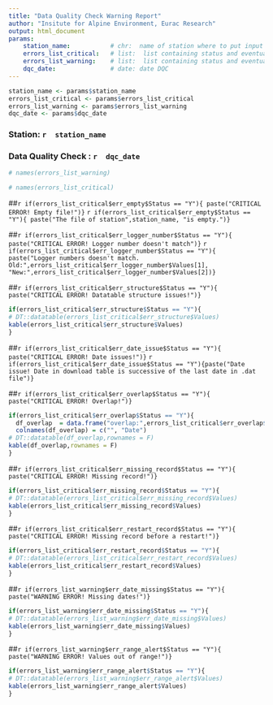 ```yaml
---
title: "Data Quality Check Warning Report"
author: "Insitute for Alpine Environment, Eurac Research"
output: html_document
params:
    station_name:           # chr:  name of station where to put input files.
    errors_list_critical:   # list:  list containing status and eventually errors information
    errors_list_warning:    # list:  list containing status and eventually errors information
    dqc_date:               # date: date DQC
---
```




```r
station_name <- params$station_name
errors_list_critical <- params$errors_list_critical
errors_list_warning <- params$errors_list_warning
dqc_date <- params$dqc_date
```

### Station: **`r  station_name`**

### Data Quality Check : **`r  dqc_date`**

```r
# names(errors_list_warning)

# names(errors_list_critical)


```

<!-- ............... CRITICAL STATUS ICINGA ............... -->

<!-- err_empty -->

##`r if(errors_list_critical$err_empty$Status == "Y"){ paste("CRITICAL ERROR! Empty file!")}`
`r if(errors_list_critical$err_empty$Status == "Y"){ paste("The file of station",station_name, "is empty.")}`

<!-- err_logger_number -->

##`r if(errors_list_critical$err_logger_number$Status == "Y"){ paste("CRITICAL ERROR! Logger number doesn't match")}`
`r if(errors_list_critical$err_logger_number$Status == "Y"){ paste("Logger numbers doesn't match. Old:",errors_list_critical$err_logger_number$Values[1], "New:",errors_list_critical$err_logger_number$Values[2])}`

<!-- err_structure -->

##`r if(errors_list_critical$err_structure$Status == "Y"){ paste("CRITICAL ERROR! Datatable structure issues!")}`
```r
if(errors_list_critical$err_structure$Status == "Y"){ 
# DT::datatable(errors_list_critical$err_structure$Values)
kable(errors_list_critical$err_structure$Values)
}
```

<!-- err_date_issue -->

##`r if(errors_list_critical$err_date_issue$Status == "Y"){ paste("CRITICAL ERROR! Date issues!")}`
`r if(errors_list_critical$err_date_issue$Status == "Y"){paste("Date issue! Date in download table is successive of the last date in .dat file")}`

<!-- err_overlap -->

##`r if(errors_list_critical$err_overlap$Status == "Y"){ paste("CRITICAL ERROR! Overlap!")}`
```r
if(errors_list_critical$err_overlap$Status == "Y"){ 
  df_overlap  = data.frame("overlap:",errors_list_critical$err_overlap$Values)
  colnames(df_overlap) = c("", "Date")
# DT::datatable(df_overlap,rownames = F)
kable(df_overlap,rownames = F)
}
```

<!-- err_missing_record -->

##`r if(errors_list_critical$err_missing_record$Status == "Y"){ paste("CRITICAL ERROR! Missing record!")}`
```r
if(errors_list_critical$err_missing_record$Status == "Y"){ 
# DT::datatable(errors_list_critical$err_missing_record$Values)
kable(errors_list_critical$err_missing_record$Values)
}
```

<!-- err_restart_record -->

##`r if(errors_list_critical$err_restart_record$Status == "Y"){ paste("CRITICAL ERROR! Missing record before a restart!")}`
```r
if(errors_list_critical$err_restart_record$Status == "Y"){ 
# DT::datatable(errors_list_critical$err_restart_record$Values)
kable(errors_list_critical$err_restart_record$Values)
}
```


<!-- ............... WARNINGS STATUS ICINGA ............... -->


<!-- err_date_missing -->

##`r if(errors_list_warning$err_date_missing$Status == "Y"){ paste("WARNING ERROR! Missing dates!")}`
```r
if(errors_list_warning$err_date_missing$Status == "Y"){ 
# DT::datatable(errors_list_warning$err_date_missing$Values)
kable(errors_list_warning$err_date_missing$Values)
}
```


<!-- err_range_alert -->

##`r if(errors_list_warning$err_range_alert$Status == "Y"){ paste("WARNING ERROR! Values out of range!")}`
```r
if(errors_list_warning$err_range_alert$Status == "Y"){ 
# DT::datatable(errors_list_warning$err_range_alert$Values)
kable(errors_list_warning$err_range_alert$Values)
}
```


